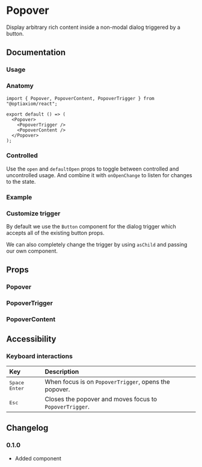 
# Popover

Display arbitrary rich content inside a non-modal dialog triggered by a button.

<Links component="popover" />

## Documentation

### Usage

<Demo component="popover/usage" />

### Anatomy

```tsx
import { Popover, PopoverContent, PopoverTrigger } from "@optiaxiom/react";

export default () => (
  <Popover>
    <PopoverTrigger />
    <PopoverContent />
  </Popover>
);
```

### Controlled

Use the `open` and `defaultOpen` props to toggle between controlled and uncontrolled usage. And combine it with `onOpenChange` to listen for changes to the state.

<Demo component="popover/controlled-usage" />

### Example

<Demo component="popover/example-usage" />

### Customize trigger

By default we use the `Button` component for the dialog trigger which accepts all of the existing button props.

We can also completely change the trigger by using `asChild` and passing our own component.

<Demo component="popover/trigger-usage" />

## Props

### Popover

<PropsTable component="Popover" />

### PopoverTrigger

<PropsTable component="PopoverTrigger" />

### PopoverContent

<PropsTable component="PopoverContent" />

## Accessibility

### Keyboard interactions

| Key                                                                        | Description                                             |
| :------------------------------------------------------------------------- | :------------------------------------------------------ |
| <Flex flexDirection="row" gap="8"><Kbd>Space</Kbd> <Kbd>Enter</Kbd></Flex> | When focus is on `PopoverTrigger`, opens the popover.   |
| <Kbd>Esc</Kbd>                                                             | Closes the popover and moves focus to `PopoverTrigger`. |

## Changelog

### 0.1.0

- Added component

